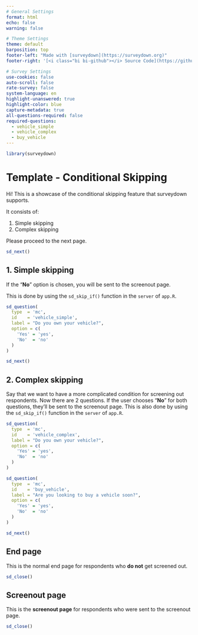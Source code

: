 ```yaml
---
# General Settings
format: html
echo: false
warning: false

# Theme Settings
theme: default
barposition: top
footer-left: "Made with [surveydown](https://surveydown.org)"
footer-right: '[<i class="bi bi-github"></i> Source Code](https://github.com/surveydown-dev/templates)'

# Survey Settings
use-cookies: false
auto-scroll: false
rate-survey: false
system-language: en
highlight-unanswered: true
highlight-color: blue
capture-metadata: true
all-questions-required: false
required-questions:
  - vehicle_simple
  - vehicle_complex
  - buy_vehicle
---
```


```r
library(surveydown)
```

::: {.sd_page id=welcome}

# Template - Conditional Skipping

Hi! This is a showcase of the conditional skipping feature that surveydown supports.

It consists of:

1. Simple skipping
2. Complex skipping

Please proceed to the next page.

```r
sd_next()
```

:::

::: {.sd_page id=basic_skipping}

## 1. Simple skipping
 
If the "**No**" option is chosen, you will be sent to the screenout page.

This is done by using the `sd_skip_if()` function in the `server` of `app.R`.

```r
sd_question(
  type  = 'mc',
  id    = 'vehicle_simple',
  label = "Do you own your vehicle?",
  option = c(
    'Yes' = 'yes',
    'No'  = 'no'
  )
)

sd_next()
```

:::

::: {.sd_page id=complex_skipping}

## 2. Complex skipping
 
Say that we want to have a more complicated condition for screening out respondents. Now there are 2 questions. If the user chooses "**No**" for both questions, they'll be sent to the screenout page. This is also done by using the `sd_skip_if()` function in the `server` of `app.R`.

```r
sd_question(
  type  = 'mc',
  id    = 'vehicle_complex',
  label = "Do you own your vehicle?",
  option = c(
    'Yes' = 'yes',
    'No'  = 'no'
  )
)

sd_question(
  type  = 'mc',
  id    = 'buy_vehicle',
  label = "Are you looking to buy a vehicle soon?",
  option = c(
    'Yes' = 'yes',
    'No'  = 'no'
  )
)

sd_next()
```

:::

::: {.sd_page id=end}

## End page

This is the normal end page for respondents who **do not** get screened out.

```r
sd_close()
```

:::

::: {.sd_page id=screenout}

## Screenout page

This is the **screenout page** for respondents who were sent to the screenout page.

```r
sd_close()
```

:::

